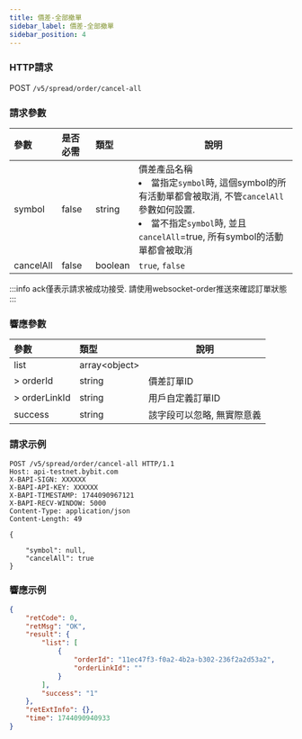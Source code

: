 ```yaml
---
title: 價差-全部撤單
sidebar_label: 價差-全部撤單
sidebar_position: 4
---
```


### HTTP請求
POST `/v5/spread/order/cancel-all`

### 請求參數
| 參數 | 是否必需 | 類型 | 說明|
|:----- |:-------|:-----|------ |
|symbol |false|string |價差產品名稱 <li>當指定`symbol`時, 這個symbol的所有活動單都會被取消, 不管`cancelAll`參數如何設置.</li><li>當不指定`symbol`時, 並且`cancelAll`=true, 所有symbol的活動單都會被取消</li>|
|cancelAll |false|boolean |`true`, `false`|

:::info
ack僅表示請求被成功接受. 請使用websocket-order推送來確認訂單狀態
:::

### 響應參數
| 參數 | 類型 | 說明|
|:----- |:-----|----- |
|list |array&lt;object&gt; ||
|> orderId |string |價差訂單ID |
|> orderLinkId |string |用戶自定義訂單ID |
|success |string |該字段可以忽略, 無實際意義|

### 請求示例

```http
POST /v5/spread/order/cancel-all HTTP/1.1
Host: api-testnet.bybit.com
X-BAPI-SIGN: XXXXXX
X-BAPI-API-KEY: XXXXXX
X-BAPI-TIMESTAMP: 1744090967121
X-BAPI-RECV-WINDOW: 5000
Content-Type: application/json
Content-Length: 49

{
   
    "symbol": null,
    "cancelAll": true
}
```

### 響應示例
```json
{
    "retCode": 0,
    "retMsg": "OK",
    "result": {
        "list": [
            {
                "orderId": "11ec47f3-f0a2-4b2a-b302-236f2a2d53a2",
                "orderLinkId": ""
            }
        ],
        "success": "1"
    },
    "retExtInfo": {},
    "time": 1744090940933
}
```

